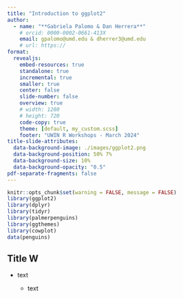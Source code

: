 ```yaml
---
title: "Introduction to ggplot2"
author:
  - name: "**Gabriela Palomo & Dan Herrera**"
    # orcid: 0000-0002-0661-413X
    email: gpalomo@umd.edu & dherrer3@umd.edu 
    # url: https://
format: 
  revealjs: 
    embed-resources: true
    standalone: true
    incremental: true
    smaller: true
    center: false
    slide-number: false
    overview: true
    # width: 1280
    # height: 720
    code-copy: true
    theme: [default, my_custom.scss]
    footer: "UWIN R Workshops - March 2024"
title-slide-attributes: 
  data-background-image: ./images/ggplot2.png
  data-background-position: 50% 7%
  data-background-size: 10%
  data-background-opacity: "0.5"
pdf-separate-fragments: false
---
```


```r
knitr::opts_chunk$set(warning = FALSE, message = FALSE) 
library(ggplot2)
library(dplyr)
library(tidyr)
library(palmerpenguins)
library(ggthemes)
library(cowplot)
data(penguins)
```

## Title W

- text 
 
  - text